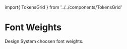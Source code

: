import{ TokensGrid } from '../../components/TokensGrid'


<Meta title='Tokens/Font Weights'/>


# Font Weights

Design System choosen font weights.


<TokensGrid  tokens={fontWeights}/>
